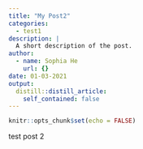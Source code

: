 ```yaml
---
title: "My Post2"
categories:
  - test1
description: |
  A short description of the post.
author:
  - name: Sophia He
    url: {}
date: 01-03-2021
output:
  distill::distill_article:
    self_contained: false
---
```



```r
knitr::opts_chunk$set(echo = FALSE)
```

test post 2


